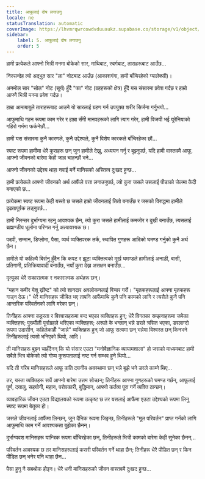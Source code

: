 ```yaml
---
title: आफूलाई दोष लगाउनु
locale: ne
statusTranslation: automatic
coverImage: https://lhvmrqwrcowdvduuaukz.supabase.co/storage/v1/object/public/strapi-uploads/small_cover-tratado-de-psicologia-revolucionaria.webp-5e15e1cec4e0ebebcde5d7fc7565d8fd.webp
sidebar:
    label: 5. आफूलाई दोष लगाउनु
    order: 5
---
```

हामी प्रत्येकले आफ्नो भित्री मनमा बोकेको सार, माथिबाट, स्वर्गबाट, ताराहरूबाट आउँछ...

निस्सन्देह त्यो अद्भुत सार "ला" नोटबाट आउँछ (आकाशगंगा, हामी बाँचिरहेको ग्यालेक्सी)।

अनमोल सार "सोल" नोट (सूर्य) हुँदै "फा" नोट (ग्रहहरूको क्षेत्र) हुँदै यस संसारमा प्रवेश गर्दछ र हाम्रो आफ्नै भित्री मनमा प्रवेश गर्दछ।

हाम्रा आमाबाबुले ताराहरूबाट आउने यो सारलाई ग्रहण गर्न उपयुक्त शरीर सिर्जना गर्नुभयो...

आफूमाथि गहन रूपमा काम गरेर र हाम्रा सँगी मानवहरूको लागि त्याग गरेर, हामी विजयी भई यूरेनियाको गहिरो गर्भमा फर्कनेछौं...

हामी यस संसारमा कुनै कारणले, कुनै उद्देश्यले, कुनै विशेष कारकले बाँचिरहेका छौं...

स्पष्ट रूपमा हामीमा धेरै कुराहरू छन् जुन हामीले देख्नु, अध्ययन गर्नु र बुझ्नुपर्छ, यदि हामी वास्तवमै आफू, आफ्नो जीवनको बारेमा केही जान्न चाहन्छौं भने...

आफ्नो जीवनको उद्देश्य थाहा नपाई मर्ने मानिसको अस्तित्व दुःखद हुन्छ...

हामी प्रत्येकले आफ्नो जीवनको अर्थ आफैंले पत्ता लगाउनुपर्छ, त्यो कुरा जसले उसलाई पीडाको जेलमा कैदी बनाएको छ...

प्रत्येकमा स्पष्ट रूपमा केही यस्तो छ जसले हाम्रो जीवनलाई तितो बनाउँछ र जसको विरुद्धमा हामीले दृढतापूर्वक लड्नुपर्छ...

हामी निरन्तर दुर्भाग्यमा रहनु आवश्यक छैन, त्यो कुरा जसले हामीलाई कमजोर र दुखी बनाउँछ, त्यसलाई ब्रह्माण्डीय धूलोमा परिणत गर्नु अत्यावश्यक छ।

पदवी, सम्मान, डिप्लोमा, पैसा, व्यर्थ व्यक्तिपरक तर्क, स्थापित गुणहरू आदिको घमण्ड गर्नुको कुनै अर्थ छैन।

हामीले यो कहिल्यै बिर्सनु हुँदैन कि कपट र झूटा व्यक्तित्वको मूर्ख घमण्डले हामीलाई अनाड़ी, बासी, प्रतिगामी, प्रतिक्रियावादी बनाउँछ, नयाँ कुरा देख्न असक्षम बनाउँछ...

मृत्युका धेरै सकारात्मक र नकारात्मक अर्थहरू छन्।

"महान कबीर येशू ख्रीष्ट" को त्यो शानदार अवलोकनलाई विचार गरौं। "मृतकहरूलाई आफ्ना मृतकहरू गाड्न देऊ।" धेरै मानिसहरू जीवित भए तापनि आफैंमाथि कुनै पनि कामको लागि र त्यसैले कुनै पनि आन्तरिक परिवर्तनको लागि मरेका छन्।

तिनीहरू आफ्ना कट्टरता र विश्वासहरूमा बन्द भएका व्यक्तिहरू हुन्; धेरै विगतका सम्झनाहरूमा जमेका व्यक्तिहरू; पुर्ख्यौली पूर्वाग्रहले भरिएका व्यक्तिहरू; अरूले के भन्लान् भन्ने डरले त्रसित भएका, डरलाग्दो रूपमा उदासीन, कहिलेकाहीँ "जान्ने" व्यक्तिहरू हुन् जो आफू सत्यमा छन् भन्नेमा विश्वस्त छन् किनभने तिनीहरूलाई त्यसो भनिएको थियो, आदि।

ती मानिसहरू बुझ्न चाहँदैनन् कि यो संसार एउटा "मनोवैज्ञानिक व्यायामशाला" हो जसको माध्यमबाट हामी सबैले भित्र बोकेको त्यो गोप्य कुरूपतालाई नष्ट गर्न सम्भव हुने थियो...

यदि ती गरिब मानिसहरूले आफू कति दयनीय अवस्थामा छन् भन्ने बुझे भने डरले काम्ने थिए...

तर, यस्ता व्यक्तिहरू सधैं आफ्नो बारेमा उत्तम सोच्छन्; तिनीहरू आफ्ना गुणहरूको घमण्ड गर्छन्, आफूलाई पूर्ण, दयालु, सहयोगी, महान, परोपकारी, बुद्धिमान्, आफ्नो कर्तव्य पूरा गर्ने व्यक्ति ठान्छन्।

व्यावहारिक जीवन एउटा विद्यालयको रूपमा उत्कृष्ट छ तर यसलाई आफैंमा एउटा उद्देश्यको रूपमा लिनु स्पष्ट रूपमा बेतुका हो।

जसले जीवनलाई आफैंमा लिन्छन्, जुन दैनिक रूपमा जिइन्छ, तिनीहरूले "मूल परिवर्तन" प्राप्त गर्नको लागि आफूमाथि काम गर्ने आवश्यकता बुझेका छैनन्।

दुर्भाग्यवश मानिसहरू यान्त्रिक रूपमा बाँचिरहेका छन्, तिनीहरूले भित्री कामको बारेमा केही सुनेका छैनन्...

परिवर्तन आवश्यक छ तर मानिसहरूलाई कसरी परिवर्तन गर्ने थाहा छैन; तिनीहरू धेरै पीडित छन् र किन पीडित छन् भनेर पनि थाहा छैन...

पैसा हुनु नै सबथोक होइन। धेरै धनी मानिसहरूको जीवन वास्तवमै दुःखद हुन्छ...

